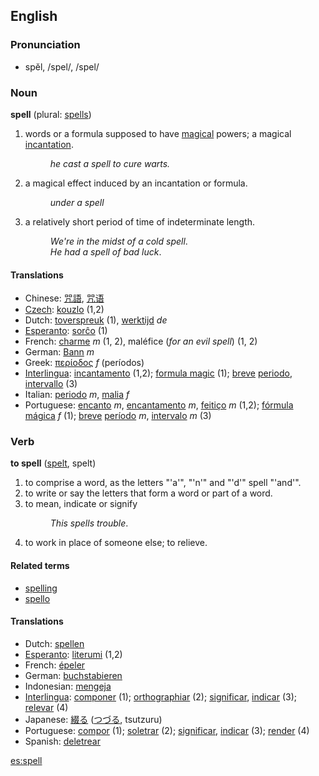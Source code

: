 ==English==
=== Pronunciation ===
*spĕl, /spel/, /spel/

=== Noun ===
'''spell''' (plural: [[spells]])

#words or a formula supposed to have [[magical]] powers; a magical [[incantation]].
#:''he cast a spell to cure warts.''
#a magical effect induced by an incantation or formula. 
#:''under a spell''
#a relatively short period of time of indeterminate length.
#:''We're in the midst of a cold spell''.
#:''He had a spell of bad luck''.

==== Translations ====
*Chinese: [[咒語]], [[咒语]]
*[[Czech]]: [[kouzlo]] (1,2)
*Dutch: [[toverspreuk]] (1), [[werktijd]] ''de''
*[[Esperanto]]: [[sorĉo]] (1)
*French: [[charme]] ''m'' (1, 2), maléfice (''for an evil spell'') (1, 2)
*German: [[Bann]] ''m''
*Greek: [[περίοδος]] ''f'' (períodos)
*[[Interlingua]]: [[incantamento]] (1,2); [[formula magic]] (1); [[breve]] [[periodo]], [[intervallo]] (3)
*Italian: [[periodo]] ''m'', [[malia]] ''f''
*Portuguese: [[encanto]] ''m'', [[encantamento]] ''m'', [[feitiço]] ''m'' (1,2); [[fórmula mágica]] ''f'' (1); [[breve]] [[período]] ''m'', [[intervalo]] ''m'' (3)

=== Verb ===
{{en-infl-reg-consonant|spell||}}

'''to spell''' ([[spelt]], spelt)

#to comprise a word, as the letters "'a'", "'n'" and "'d'" spell "'and'".
#to write or say the letters that form a word or part of a word. 
#to mean, indicate or signify
#:''This spells trouble''.
#to work in place of someone else; to relieve.

==== Related terms ====
*[[spelling]]
*[[spello]]

==== Translations ====
*Dutch: [[spellen]]
*[[Esperanto]]: [[literumi]] (1,2)
*French: [[épeler]]
*German: [[buchstabieren]]
*Indonesian: [[eja|mengeja]]
*[[Interlingua]]: [[componer]] (1); [[orthographiar]] (2); [[significar]], [[indicar]] (3); [[relevar]] (4)
*Japanese: [[綴る]] ([[つづる]], tsutzuru)
*Portuguese: [[compor]] (1); [[soletrar]] (2); [[significar]], [[indicar]] (3); [[render]] (4)
*Spanish: [[deletrear]]

[[es:spell]]